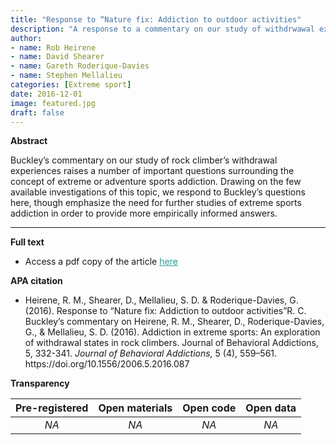 ```yaml
---
title: "Response to “Nature fix: Addiction to outdoor activities"
description: "A response to a commentary on our study of withdrwawal experiences in extreme sports exponents"
author:
- name: Rob Heirene
- name: David Shearer
- name: Gareth Roderique-Davies
- name: Stephen Mellalieu
categories: [Extreme sport]
date: 2016-12-01
image: featured.jpg
draft: false
---
```


**Abstract**

Buckley's commentary on our study of rock climber's withdrawal experiences raises a number of important questions surrounding the concept of extreme or adventure sports addiction. Drawing on the few available investigations of this topic, we respond to Buckley's questions here, though emphasize the need for further studies of extreme sports addiction in order to provide more empirically informed answers.

------------------------------------------------------------------------

**Full text**

-   Access a pdf copy of the article [here](HeireneExtremeSportsAddicResponse.pdf){style="color: #289998"}

**APA citation**

-   Heirene, R. M., Shearer, D., Mellalieu, S. D. & Roderique-Davies, G. (2016). Response to "Nature fix: Addiction to outdoor activities"R. C. Buckley's commentary on Heirene, R. M., Shearer, D., Roderique-Davies, G., & Mellalieu, S. D. (2016). Addiction in extreme sports: An exploration of withdrawal states in rock climbers. Journal of Behavioral Addictions, 5, 332-341. *Journal of Behavioral Addictions,* 5 (4), 559--561. https://doi.org/10.1556/2006.5.2016.087

**Transparency**

| Pre-registered | Open materials | Open code | Open data |
|:--------------:|:--------------:|:---------:|:---------:|
|      *NA*      |      *NA*      |   *NA*    |   *NA*    |
